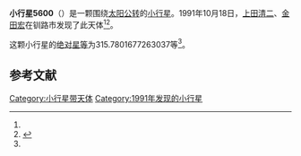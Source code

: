 {{Infobox planet
| bgcolour = #FFFFC0
| name = 5600
| symbol = 
| image = 
| caption = 
| discovery = yes
| discovery_ref = 
| discoverer = [[上田清二|上田清二]]、[[金田宏|金田宏]]
| discovery_site = [[钏路市|钏路市]] 
| discovered = 1991年10月18日
| designations = yes
| mp_name = 
| named_after = 
| alt_names = 1991 UY/ 1981 YC1 / 1984 UR1
| mp_category = [[主带小行星|主带小行星]]
| orbit_ref = <ref name="a">[http://ssd.jpl.nasa.gov/sbdb.cgi?sstr=5600 5600] {{Wayback|url=http://ssd.jpl.nasa.gov/sbdb.cgi?sstr=5600 |date=20110610003559 }}，小行星數據庫瀏覽器（JPL Small-Body Database Browser）－[[美国国家航空航天局|美国国家航空航天局]]喷气推进实验室</ref>
| epoch = 2456400.5 (2013年4月18日更新)
| aphelion = {{convert|2.575359664818517|AU|km|3|abbr=on|lk=out}}
| perihelion = {{convert|1.979269499289888|AU|km|3|abbr=on}}
| semimajor = {{convert|2.277314582054203|AU|km|3|abbr=on}}
| eccentricity = 0.130875675
| period = 1255.257912 [[日|日]]<br />3.44[[儒略年|儒略年]]
| avg_speed = 
| inclination = 7.026459086674952
| asc_node = 74.34750459264269
| mean_anomaly = 
| arg_peri = 315.7801677263037
| satellites = 
| physical_characteristics = yes
| dimensions = 
| mass = 
| density = 
| surface_grav = 
| escape_velocity = 
| sidereal_day = 
| axial_tilt = 
| pole_ecliptic_lat = 
| pole_ecliptic_lon = 
| albedo = 
| temperatures= 
| temp_name1 = 
| mean_temp_1 = 
| max_temp_1 = 
| temp_name2 = 
| max_temp_2 = 
| spectral_type = 
| abs_magnitude = 315.7801677263037
}}

'''小行星5600'''（{{lang-en|5600}}）是一颗围绕[[太阳|太阳]][[公转|公转]]的[[小行星|小行星]]。1991年10月18日，[[上田清二|上田清二]]、[[金田宏|金田宏]]在钏路市发现了此天体<ref name="a" /><ref>{{cite news|title=小行星列表|url=http://cfa-www.harvard.edu/iau/lists/NumberedMPs.txt|accessdate=2013-07-08|newspaper=哈佛大学|archive-date=2008-05-17|archive-url=https://web.archive.org/web/20080517010638/http://cfa-www.harvard.edu/iau/lists/NumberedMPs.txt|dead-url=no}}</ref>。

这颗小行星的[[绝对星等|绝对星等]]为315.7801677263037等<ref name="a" />。

==参考文献==
{{reflist}}
{{Minor Planet Number|[[小行星5599|小行星5599]]|[[小行星5601|小行星5601]]}}

{{小天体}}

[[Category:小行星带天体|Category:小行星带天体]]
[[Category:1991年发现的小行星|Category:1991年发现的小行星]]

{{asteroid-stub}}